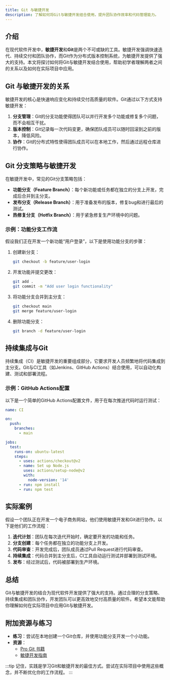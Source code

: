 ```yaml
---
title: Git 与敏捷开发
description: 了解如何将Git与敏捷开发结合使用，提升团队协作效率和代码管理能力。
---
```


## 介绍

在现代软件开发中，**敏捷开发**和**Git**是两个不可或缺的工具。敏捷开发强调快速迭代、持续交付和团队协作，而Git作为分布式版本控制系统，为敏捷开发提供了强大的支持。本文将探讨如何将Git与敏捷开发结合使用，帮助初学者理解两者之间的关系以及如何在实际项目中应用。

## Git 与敏捷开发的关系

敏捷开发的核心是快速响应变化和持续交付高质量的软件。Git通过以下方式支持敏捷开发：

1. **分支管理**：Git的分支功能使得团队可以并行开发多个功能或修复多个问题，而不会相互干扰。
2. **版本控制**：Git记录每一次代码变更，确保团队成员可以随时回滚到之前的版本，降低风险。
3. **协作**：Git的分布式特性使得团队成员可以在本地工作，然后通过远程仓库进行协作。

## Git 分支策略与敏捷开发

在敏捷开发中，常见的Git分支策略包括：

- **功能分支（Feature Branch）**：每个新功能或任务都在独立的分支上开发，完成后合并到主分支。
- **发布分支（Release Branch）**：用于准备发布的版本，修复bug和进行最后的测试。
- **热修复分支（Hotfix Branch）**：用于紧急修复生产环境中的问题。

### 示例：功能分支工作流

假设我们正在开发一个新功能“用户登录”，以下是使用功能分支的步骤：

1. 创建新分支：
   ```bash
   git checkout -b feature/user-login
   ```

2. 开发功能并提交更改：
   ```bash
   git add .
   git commit -m "Add user login functionality"
   ```

3. 将功能分支合并到主分支：
   ```bash
   git checkout main
   git merge feature/user-login
   ```

4. 删除功能分支：
   ```bash
   git branch -d feature/user-login
   ```

## 持续集成与Git

持续集成（CI）是敏捷开发的重要组成部分，它要求开发人员频繁地将代码集成到主分支。Git与CI工具（如Jenkins、GitHub Actions）结合使用，可以自动化构建、测试和部署流程。

### 示例：GitHub Actions配置

以下是一个简单的GitHub Actions配置文件，用于在每次推送代码时运行测试：

```yaml
name: CI

on:
  push:
    branches:
      - main

jobs:
  test:
    runs-on: ubuntu-latest
    steps:
      - uses: actions/checkout@v2
      - name: Set up Node.js
        uses: actions/setup-node@v2
        with:
          node-version: '14'
      - run: npm install
      - run: npm test
```

## 实际案例

假设一个团队正在开发一个电子商务网站，他们使用敏捷开发和Git进行协作。以下是他们的工作流程：

1. **迭代计划**：团队在每次迭代开始时，确定要开发的功能和任务。
2. **分支创建**：每个任务都在独立的功能分支上开发。
3. **代码审查**：开发完成后，团队成员通过Pull Request进行代码审查。
4. **持续集成**：代码合并到主分支后，CI工具自动运行测试并部署到测试环境。
5. **发布**：经过测试后，代码被部署到生产环境。

## 总结

Git与敏捷开发的结合为现代软件开发提供了强大的支持。通过合理的分支策略、持续集成和团队协作，开发团队可以更高效地交付高质量的软件。希望本文能帮助你理解如何在实际项目中应用Git与敏捷开发。

## 附加资源与练习

- **练习**：尝试在本地创建一个Git仓库，并使用功能分支开发一个小功能。
- **资源**：
  - [Pro Git 书籍](https://git-scm.com/book/zh/v2)
  - [敏捷开发指南](https://www.agilealliance.org/agile101/)

:::tip
记住，实践是学习Git和敏捷开发的最佳方式。尝试在实际项目中使用这些概念，并不断优化你的工作流程。
:::